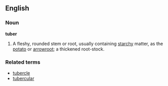 ==English==

===Noun===

'''tuber'''

#A fleshy, rounded stem or root, usually containing [[starch]]y matter, as the [[potato]] or [[arrowroot]]; a thickened root-stock.

===Related terms===
*[[tubercle]]
*[[tubercular]]